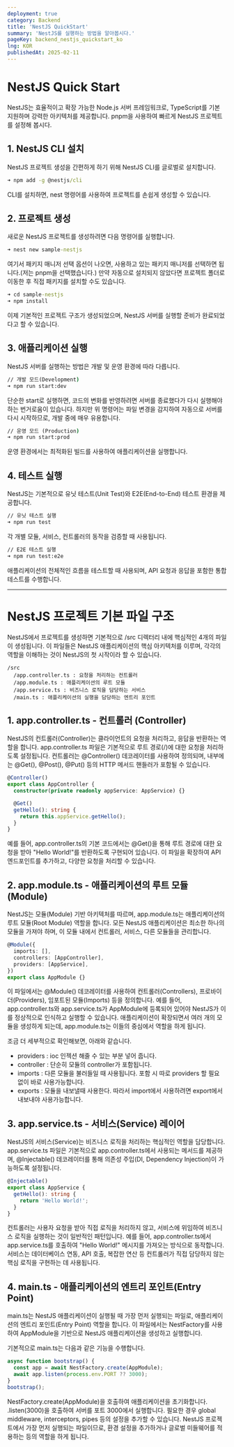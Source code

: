 ```yaml
---
deployment: true
category: Backend
title: 'NestJS QuickStart'
summary: 'NestJS를 실행하는 방법을 알아봅시다.'
pageKey: backend_nestjs_quickstart_ko
lng: KOR
publishedAt: 2025-02-11
---
```


# NestJS Quick Start

NestJS는 효율적이고 확장 가능한 Node.js 서버 프레임워크로, TypeScript를 기본 지원하며 강력한 아키텍처를 제공합니다. pnpm을 사용하여 빠르게 NestJS 프로젝트를 설정해 봅시다.

## 1. NestJS CLI 설치

NestJS 프로젝트 생성을 간편하게 하기 위해 NestJS CLI를 글로벌로 설치합니다.

```cmd title="cmd" showLineNumbers
➜ npm add -g @nestjs/cli
```

CLI를 설치하면, nest 명령어를 사용하여 프로젝트를 손쉽게 생성할 수 있습니다.

## 2. 프로젝트 생성

새로운 NestJS 프로젝트를 생성하려면 다음 명령어를 실행합니다.

```cmd title="cmd" showLineNumbers
➜ nest new sample-nestjs
```

여기서 패키지 매니저 선택 옵션이 나오면, 사용하고 있는 패키지 매니저를 선택하면 됩니다.(저는 pnpm을 선택했습니다.) 만약 자동으로 설치되지 않았다면 프로젝트 폴더로 이동한 후 직접 패키지를 설치할 수도 있습니다.

```cmd title="cmd" showLineNumbers
➜ cd sample-nestjs
➜ npm install
```

이제 기본적인 프로젝트 구조가 생성되었으며, NestJS 서버를 실행할 준비가 완료되었다고 할 수 있습니다.

## 3. 애플리케이션 실행

NestJS 서버를 실행하는 방법은 개발 및 운영 환경에 따라 다릅니다.

```cmd title="cmd" showLineNumbers
// 개발 모드(Development)
➜ npm run start:dev
```

단순한 start로 실행하면, 코드의 변화를 반영하려면 서버를 종료했다가 다시 실행해야하는 번거로움이 있습니다. 하지만 위 명령어는 파일 변경을 감지하여 자동으로 서버를 다시 시작하므로, 개발 중에 매우 유용합니다.

```cmd title="cmd" showLineNumbers
// 운영 모드 (Production)
➜ npm run start:prod
```

운영 환경에서는 최적화된 빌드를 사용하여 애플리케이션을 실행합니다.

## 4. 테스트 실행

NestJS는 기본적으로 유닛 테스트(Unit Test)와 E2E(End-to-End) 테스트 환경을 제공합니다.

```cmd title="cmd" showLineNumbers
// 유닛 테스트 실행
➜ npm run test
```

각 개별 모듈, 서비스, 컨트롤러의 동작을 검증할 때 사용됩니다.

```cmd title="cmd" showLineNumbers
// E2E 테스트 실행
➜ npm run test:e2e
```

애플리케이션의 전체적인 흐름을 테스트할 때 사용되며, API 요청과 응답을 포함한 통합 테스트를 수행합니다.

---

# NestJS 프로젝트 기본 파일 구조

NestJS에서 프로젝트를 생성하면 기본적으로 /src 디렉터리 내에 핵심적인 4개의 파일이 생성됩니다. 이 파일들은 NestJS 애플리케이션의 핵심 아키텍처를 이루며, 각각의 역할을 이해하는 것이 NestJS의 첫 시작이라 할 수 있습니다.

```
/src
  /app.controller.ts : 요청을 처리하는 컨트롤러
  /app.module.ts : 애플리케이션의 루트 모듈
  /app.service.ts : 비즈니스 로직을 담당하는 서비스
  /main.ts : 애플리케이션의 실행을 담당하는 엔트리 포인트
```

## 1. app.controller.ts - 컨트롤러 (Controller)

NestJS의 컨트롤러(Controller)는 클라이언트의 요청을 처리하고, 응답을 반환하는 역할을 합니다. app.controller.ts 파일은 기본적으로 루트 경로(/)에 대한 요청을 처리하도록 설정됩니다. 컨트롤러는 @Controller() 데코레이터를 사용하여 정의되며, 내부에는 @Get(), @Post(), @Put() 등의 HTTP 메서드 핸들러가 포함될 수 있습니다.

```typescript title="app.controller.ts" showLineNumbers
@Controller()
export class AppController {
  constructor(private readonly appService: AppService) {}

  @Get()
  getHello(): string {
    return this.appService.getHello();
  }
}
```

예를 들어, app.controller.ts의 기본 코드에서는 @Get()을 통해 루트 경로에 대한 요청을 받아 "Hello World!"를 반환하도록 구현되어 있습니다. 이 파일을 확장하여 API 엔드포인트를 추가하고, 다양한 요청을 처리할 수 있습니다.

## 2. app.module.ts - 애플리케이션의 루트 모듈(Module)

NestJS는 모듈(Module) 기반 아키텍처를 따르며, app.module.ts는 애플리케이션의 루트 모듈(Root Module) 역할을 합니다. 모든 NestJS 애플리케이션은 최소한 하나의 모듈을 가져야 하며, 이 모듈 내에서 컨트롤러, 서비스, 다른 모듈들을 관리합니다.

```typescript title="app.module.ts" showLineNumbers
@Module({
  imports: [],
  controllers: [AppController],
  providers: [AppService],
})
export class AppModule {}
```

이 파일에서는 @Module() 데코레이터를 사용하여 컨트롤러(Controllers), 프로바이더(Providers), 임포트된 모듈(Imports) 등을 정의합니다. 예를 들어, app.controller.ts와 app.service.ts가 AppModule에 등록되어 있어야 NestJS가 이를 정상적으로 인식하고 실행할 수 있습니다. 애플리케이션이 확장되면서 여러 개의 모듈을 생성하게 되는데, app.module.ts는 이들의 중심에서 역할을 하게 됩니다.



조금 더 세부적으로 확인해보면, 아래와 같습니다.



- providers : ioc 인젝션 해줄 수 있는 부분 넣어 줍니다.
- controller : 단순히 모듈의 controller가 포함됩니다.
- imports : 다른 모듈을 불러들일 때 사용됩니다. 포함 시 따로 providers 할 필요 없이 바로 사용가능합니다.
- exports : 모듈을 내보낼때 사용한다. 따라서 import에서 사용하려면 export에서 내보내야 사용가능합니다.



## 3. app.service.ts - 서비스(Service) 레이어

NestJS의 서비스(Service)는 비즈니스 로직을 처리하는 핵심적인 역할을 담당합니다. app.service.ts 파일은 기본적으로 app.controller.ts에서 사용되는 메서드를 제공하며, @Injectable() 데코레이터를 통해 의존성 주입(DI, Dependency Injection)이 가능하도록 설정됩니다.

```typescript title="app.service.ts" showLineNumbers
@Injectable()
export class AppService {
  getHello(): string {
    return 'Hello World!';
  }
}
```

컨트롤러는 사용자 요청을 받아 직접 로직을 처리하지 않고, 서비스에 위임하여 비즈니스 로직을 실행하는 것이 일반적인 패턴입니다. 예를 들어, app.controller.ts에서 app.service.ts를 호출하여 "Hello World!" 메시지를 가져오는 방식으로 동작합니다. 서비스는 데이터베이스 연동, API 호출, 복잡한 연산 등 컨트롤러가 직접 담당하지 않는 핵심 로직을 구현하는 데 사용됩니다.

## 4. main.ts - 애플리케이션의 엔트리 포인트(Entry Point)

main.ts는 NestJS 애플리케이션이 실행될 때 가장 먼저 실행되는 파일로, 애플리케이션의 엔트리 포인트(Entry Point) 역할을 합니다. 이 파일에서는 NestFactory를 사용하여 AppModule을 기반으로 NestJS 애플리케이션을 생성하고 실행합니다.



기본적으로 main.ts는 다음과 같은 기능을 수행합니다.

```typescript title="main.ts" showLineNumbers
async function bootstrap() {
  const app = await NestFactory.create(AppModule);
  await app.listen(process.env.PORT ?? 3000);
}
bootstrap();
```

NestFactory.create(AppModule)을 호출하여 애플리케이션을 초기화합니다. .listen(3000)을 호출하여 서버를 포트 3000에서 실행합니다. 필요한 경우 global middleware, interceptors, pipes 등의 설정을 추가할 수 있습니다. NestJS 프로젝트에서 가장 먼저 실행되는 파일이므로, 환경 설정을 추가하거나 글로벌 미들웨어를 적용하는 등의 역할을 하게 됩니다.

